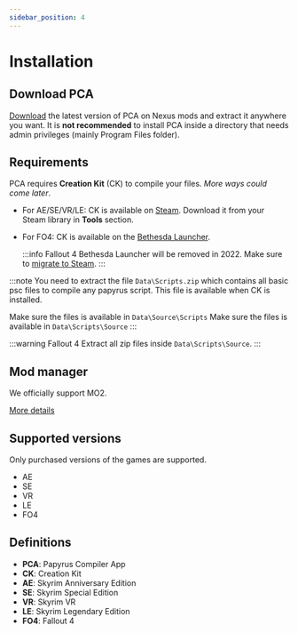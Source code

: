 ```yaml
---
sidebar_position: 4
---
```



# Installation

## Download PCA

[Download](https://www.nexusmods.com/skyrimspecialedition/mods/23852) the latest version of PCA on Nexus mods and extract it anywhere you want.
It is **not recommended** to install PCA inside a directory that needs admin privileges (mainly Program Files folder).

## Requirements

PCA requires **Creation Kit** (CK) to compile your files. _More ways could come later_.

- For AE/SE/VR/LE: CK is available on [Steam](https://store.steampowered.com/app/489830/The_Elder_Scrolls_V_Skyrim_Special_Edition/).
  Download it from your Steam library in **Tools** section.

- For FO4: CK is available on the [Bethesda Launcher](https://www.bethesda.net/en/game/bethesda-launcher).

  :::info Fallout 4
  Bethesda Launcher will be removed in 2022. Make sure to [migrate to Steam](https://bethesda.net/en/article/2RXxG1y000NWupPalzLblG/sunsetting-the-bethesda-net-launcher-and-migrating-to-steam).
  :::

:::note
You need to extract the file `Data\Scripts.zip` which contains all basic psc files
to compile any papyrus script. This file is available when CK is installed.

<Tabs>
  <TabItem value="se-ae-vr" label="SE, AE or VR" default>
    Make sure the files is available in <code>Data\Source\Scripts</code>
  </TabItem>
  <TabItem value="le-fo4" label="LE or FO4">
    Make sure the files is available in <code>Data\Scripts\Source</code>
  </TabItem>
</Tabs>
:::

:::warning Fallout 4
Extract all zip files inside `Data\Scripts\Source`.
:::

## Mod manager

We officially support MO2.

[More details](../getting-started/mo2)

## Supported versions

Only purchased versions of the games are supported.

- AE
- SE
- VR
- LE
- FO4

## Definitions

- **PCA**: Papyrus Compiler App
- **CK**: Creation Kit
- **AE**: Skyrim Anniversary Edition
- **SE**: Skyrim Special Edition
- **VR**: Skyrim VR
- **LE**: Skyrim Legendary Edition
- **FO4**: Fallout 4
